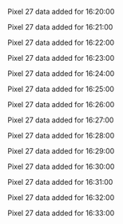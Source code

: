 Pixel 27 data added for 16:20:00

Pixel 27 data added for 16:21:00

Pixel 27 data added for 16:22:00

Pixel 27 data added for 16:23:00

Pixel 27 data added for 16:24:00

Pixel 27 data added for 16:25:00

Pixel 27 data added for 16:26:00

Pixel 27 data added for 16:27:00

Pixel 27 data added for 16:28:00

Pixel 27 data added for 16:29:00

Pixel 27 data added for 16:30:00

Pixel 27 data added for 16:31:00

Pixel 27 data added for 16:32:00

Pixel 27 data added for 16:33:00

